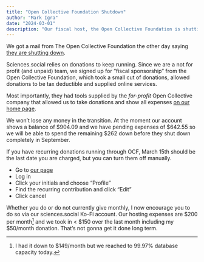 ```yaml
---
title: "Open Collective Foundation Shutdown"
author: "Mark Igra"
date: "2024-03-01"
description: "Our fiscal host, the Open Collective Foundation is shutting down."
---
```


We got a mail from The Open Collective Foundation the other day saying [they are shutting down](https://docs.google.com/document/d/1odj1zfwqZgIyGOeBhv5QZxYHn422VOMdo32i3T3CPps/edit). 

Sciences.social relies on donations to keep running. Since
we are a not for profit (and unpaid) team, we signed up for "fiscal sponsorship" from
the Open Collective Foundation, which took a small cut of donations, allowed
donations to be tax deductible and supplied online services.

Most importantly, they had tools supplied by the *for-profit* Open Collective company
that allowed us to take donations and show all expenses
[on our home page](https://opencollective.com/sciences-social). 

We won't lose any money in the transition. At the moment our account shows a balance of \$904.09 and we
have pending expenses of $642.55 so we will be able to spend the remaining \$262
down before they shut down completely in September.

If you have recurring donations running
through OCF, March 15th should be the last date you are charged, but you can
turn them off manually.

- Go to [our page](https://opencollective.com/sciences-social)
- Log in
- Click your initials and choose "Profile"
- Find the recurring contribution and click "Edit"
- Click cancel

Whether you do or do not currently give monthly, I now encourage you to 
do so via our sciences.social Ko-Fi account. Our hosting
expenses are \$200 per month[^1] and we took in < \$150 over the last month
including my \$50/month donation. That's not gonna get it done long term.

[^1]: I had it down to \$149/month but we reached to 99.97% database capacity today.

<script type='text/javascript' src='https://storage.ko-fi.com/cdn/widget/Widget_2.js'></script><script type='text/javascript'>kofiwidget2.init('Donate on Ko-fi', '#8d28e0', 'Q5Q2GBAKW');kofiwidget2.draw();</script> 

